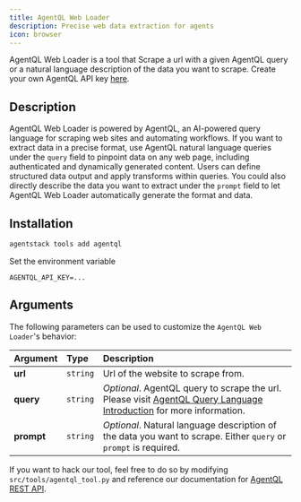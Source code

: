 ```yaml
---
title: AgentQL Web Loader
description: Precise web data extraction for agents
icon: browser
---
```


AgentQL Web Loader is a tool that Scrape a url with a given AgentQL query or a natural language description of the data you want to scrape.
Create your own AgentQL API key [here](https://dev.agentql.com).

## Description
AgentQL Web Loader is powered by AgentQL, an AI-powered query language for scraping web sites and automating workflows. 
If you want to extract data in a precise format, use AgentQL natural language queries under the `query` field to pinpoint data on any web page, including authenticated and dynamically generated content.
Users can define structured data output and apply transforms within queries.
You could also directly describe the data you want to extract under the `prompt` field to let AgentQL Web Loader automatically generate the format and data. 

## Installation

```bash
agentstack tools add agentql
```

Set the environment variable

```env
AGENTQL_API_KEY=...
```

## Arguments

The following parameters can be used to customize the `AgentQL Web Loader`'s behavior:

| Argument       | Type     | Description                                                                                                                         |
|:---------------|:---------|:-------------------------------------------------------------------------------------------------------------------------------------|
| **url**    | `string` | Url of the website to scrape from.                                                |
| **query** | `string` | _Optional_. AgentQL query to scrape the url. Please visit [AgentQL Query Language Introduction](https://docs.agentql.com/agentql-query) for more information. |
| **prompt** | `string` | _Optional_. Natural language description of the data you want to scrape. Either `query` or `prompt` is required.                                                 |

If you want to hack our tool, feel free to do so by modifying `src/tools/agentql_tool.py` and reference our documentation for [AgentQL REST API](https://docs.agentql.com/rest-api/api-reference).